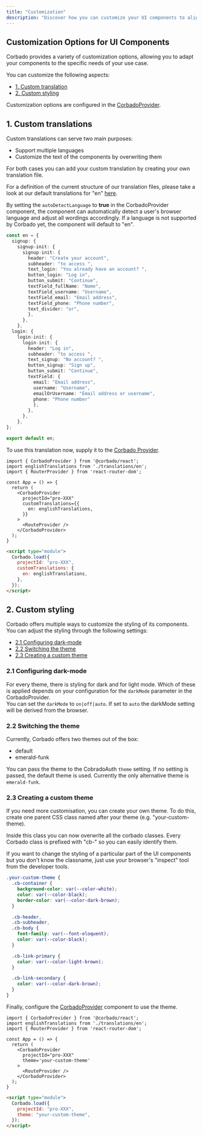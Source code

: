 ```yaml
---
title: "Customization"
description: "Discover how you can customize your UI components to align with your preferences and needs."
---
```


## Customization Options for UI Components


Corbado provides a variety of customization options, allowing you to adapt your components to the specific needs of your use case.

You can customize the following aspects:

- [1. Custom translation](/frontend-integration/ui-components/customization#1-custom-translations)
- [2. Custom styling](/frontend-integration/ui-components/customization#2-custom-themes)

Customization options are configured in the [CorbadoProvider](/frontend-integration/ui-components/corbadoprovider).

## 1. Custom translations

Custom translations can serve two main purposes:

- Support multiple languages
- Customize the text of the components by overwriting them

For both cases you can add your custom translation by creating your own translation file. 

For a definition of the current structure of our translation files, please take a look at our default translations for "en" [here](https://github.com/corbado/javascript/blob/develop/packages/shared-ui/src/i18n/en.json).


By setting the `autoDetectLanguage` to **true** in the CorbadoProvider component, the component can automatically detect a user's browser language and adjust all wordings accordingly.
If a language is not supported by Corbado yet, the component will default to "en". 


```typescript Custom Translations
const en = {
  signup: {
    signup-init: {
      signup-init: {
        header: "Create your account",
        subheader: "to access ",
        text_login: "You already have an account? ",
        button_login: "Log in",
        button_submit: "Continue",
        textField_fullName: "Name",
        textField_username: "Username",
        textField_email: "Email address",
        textField_phone: "Phone number",
        text_divider: "or",
        },
      },
    },
  login: {
    login-init: {
      login-init: {
        header: "Log in",
        subheader: "to access ",
        text_signup: "No account? ",
        button_signup: "Sign up",
        button_submit: "Continue",
        textField: {
          email: "Email address",
          username: "Username",
          emailOrUsername: "Email address or username",
          phone: "Phone number"
          },
        },
      },
    },
};

export default en;
```

To use this translation now, supply it to the [Corbado Provider](/frontend-integration/ui-components/corbadoprovider).

<CodeGroup>

```tsx React
import { CorbadoProvider } from '@corbado/react';
import englishTranslations from './translations/en';
import { RouterProvider } from 'react-router-dom';

const App = () => {
  return (
    <CorbadoProvider
      projectId="pro-XXX"
      customTranslations={{
        en: englishTranslations,
      }}
    >
      <RouteProvider />
    </CorbadoProvider>
  );
}
```

```html VanillaJS
<script type="module">
  Corbado.load({
    projectId: "pro-XXX",
    customTranslations: {
      en: englishTranslations,
    },
  });
</script>
```

</CodeGroup>

## 2. Custom styling

Corbado offers multiple ways to customize the styling of its components. You can adjust the styling through the following settings:

- [2.1 Configuring dark-mode](/frontend-integration/ui-components/customization#2-1-configuring-darkmode)
- [2.2 Switching the theme](/frontend-integration/ui-components/customization#2-2-switching-the-theme)
- [2.3 Creating a custom theme](/frontend-integration/ui-components/customization#2-3-creating-a-custom-theme)


### 2.1 Configuring dark-mode

For every theme, there is styling for dark and for light mode. Which of these is applied depends on your configuration for the `darkMode` parameter in the CorbadoProvider.<br/> You can set the `darkMode` to `on|off|auto`. If set to `auto` the darkMode setting will be derived from the browser.


### 2.2 Switching the theme

Currently, Corbado offers two themes out of the box:

- default
- emerald-funk

You can pass the theme to the CobradoAuth `theme` setting. If no setting is passed, the default theme is used.
Currently the only alternative theme is `emerald-funk`.

### 2.3 Creating a custom theme

If you need more customisation, you can create your own theme. To do this, create one parent CSS class named after your theme (e.g. "your-custom-theme).&#x20;

Inside this class you can now overwrite all the corbado classes. Every Corbado class is prefixed with "cb-" so you can easily identify them.&#x20;

<Tip>If you want to change the styling of a particular part of the UI components but you don't know the classname, just use your browser's "inspect" tool from the developer tools.</Tip>



```css Custome Theme
.your-custom-theme {
  .cb-container {
    background-color: var(--color-white);
    color: var(--color-black);
    border-color: var(--color-dark-brown);
  }

  .cb-header,
  .cb-subheader,
  .cb-body {
    font-family: var(--font-eloquent);
    color: var(--color-black);
  }

  .cb-link-primary {
    color: var(--color-light-brown);
  }

  .cb-link-secondary {
    color: var(--color-dark-brown);
  }
}
```

Finally, configure the [CorbadoProvider](/frontend-integration/ui-components/corbadoprovider) component to use the theme.

<CodeGroup>

```tsx React
import { CorbadoProvider } from '@corbado/react';
import englishTranslations from './translations/en';
import { RouterProvider } from 'react-router-dom';

const App = () => {
  return (
    <CorbadoProvider
      projectId="pro-XXX"
      theme='your-custom-theme'
    >
      <RouteProvider />
    </CorbadoProvider>
  );
}
```

```html VanillaJS
<script type="module">
  Corbado.load({
    projectId: "pro-XXX",
    theme: "your-custom-theme",
  });
</script>
```

</CodeGroup>
